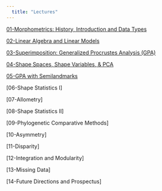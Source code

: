 ```yaml
---
  title: "Lectures"
---
```


[01-Morphometrics: History, Introduction and Data Types](https://geomorphR.github.io/GMcourse/Lectures/01-IntroHistory.html)

[02-Linear Algebra and Linear Models](https://geomorphR.github.io/GMcourse/Lectures/02-LinearAlgebra.html)

[03-Superimposition: Generalized Procrustes Analysis (GPA)](https://geomorphR.github.io/GMcourse/Lectures/03-Superimposition.html)

[04-Shape Spaces, Shape Variables, & PCA](https://geomorphR.github.io/GMcourse/Lectures/04-ShapeVariablesSpaces.html)

[05-GPA with Semilandmarks](https://geomorphR.github.io/GMcourse/Lectures/05-Semilandmarks.html)

[06-Shape Statistics I]

[07-Allometry]

[08-Shape Statistics II]

[09-Phylogenetic Comparative Methods]

[10-Asymmetry]

[11-Disparity]

[12-Integration and Modularity]

[13-Missing Data]

[14-Future Directions and Prospectus]
